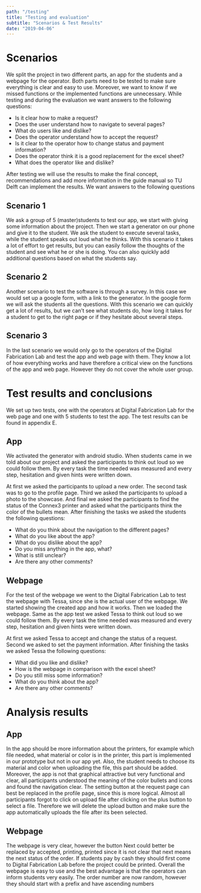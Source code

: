 ```yaml
---
path: "/testing"
title: "Testing and evaluation"
subtitle: "Scenarios & Test Results"
date: "2019-04-06"
---
```


# Scenarios

We split the project in two different parts, an app for the students and a webpage for the operator. Both parts need to be tested to make sure everything is clear and easy to use. Moreover, we want to know if we missed functions or the implemented functions are unnecessary. While testing and during the evaluation we want answers to the following questions:

- Is it clear how to make a request?
- Does the user understand how to navigate to several pages?
- What do users like and dislike?
- Does the operator understand how to accept the request?
- Is it clear to the operator how to change status and payment information?
- Does the operator think it is a good replacement for the excel sheet?
- What does the operator like and dislike?

After testing we will use the results to make the final concept, recommendations and add more information in the guide manual so TU Delft can implement the results. We want answers to the following questions

## Scenario 1

We ask a group of 5 (master)students to test our app, we start with giving some information about the project. Then we start a generator on our phone and give it to the student. We ask the student to execute several tasks, while the student speaks out loud what he thinks. With this scenario it takes a lot of effort to get results, but you can easily follow the thoughts of the student and see what he or she is doing. You can also quickly add additional questions based on what the students say.

## Scenario 2

Another scenario to test the software is through a survey. In this case we would set up a google form, with a link to the generator. In the google form we will ask the students all the questions. With this scenario we can quickly get a lot of results, but we can’t see what students do, how long it takes for a student to get to the right page or if they hesitate about several steps.

## Scenario 3

In the last scenario we would only go to the operators of the Digital Fabrication Lab and test the app and web page with them. They know a lot of how everything works and have therefore a critical view on the functions of the app and web page. However they do not cover the whole user group.

# Test results and conclusions

We set up two tests, one with the operators at Digital Fabrication Lab for the web page and one with 5 students to test the app. The test results can be found in appendix E.

## App

We activated the generator with android studio. When students came in we told about our project and asked the participants to think out loud so we could follow them. By every task the time needed was measured and every step, hesitation and given hints were written down.

At first we asked the participants to upload a new order. The second task was to go to the profile page. Third we asked the participants to upload a photo to the showcase. And final we asked the participants to find the status of the Connex3 printer and asked what the participants think the color of the bullets mean. After finishing the tasks we asked the students the following questions:

- What do you think about the navigation to the different pages?
- What do you like about the app?
- What do you dislike about the app?
- Do you miss anything in the app, what?
- What is still unclear?
- Are there any other comments?

## Webpage

For the test of the webpage we went to the Digital Fabrication Lab to test the webpage with Tessa, since she is the actual user of the webpage. We started showing the created app and how it works. Then we loaded the webpage. Same as the app test we asked Tessa to think out loud so we could follow them. By every task the time needed was measured and every step, hesitation and given hints were written down.

At first we asked Tessa to accept and change the status of a request. Second we asked to set the payment information. After finishing the tasks we asked Tessa the following questions:

- What did you like and dislike?
- How is the webpage in comparison with the excel sheet?
- Do you still miss some information?
- What do you think about the app?
- Are there any other comments?

# Analysis results

## App

In the app should be more information about the printers, for example which file needed, what material or color is in the printer, this part is implemented in our prototype but not in our app yet. Also, the student needs to choose its material and color when uploading the file, this part should be added. Moreover, the app is not that graphical attractive but very functional and clear, all participants understood the meaning of the color bullets and icons and found the navigation clear. The setting button at the request page can best be replaced in the profile page, since this is more logical. Almost all participants forgot to click on upload file after clicking on the plus button to select a file. Therefore we will delete the upload button and make sure the app automatically uploads the file after its been selected.

## Webpage

The webpage is very clear, however the button Next could better be replaced by accepted, printing, printed since it is not clear that next means the next status of the order. If students pay by cash they should first come to Digital Fabrication Lab before the project could be printed. Overall the webpage is easy to use and the best advantage is that the operators can inform students very easily. The order number are now random, however they should start with a prefix and have ascending numbers
